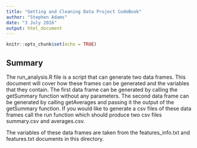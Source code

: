```yaml
---
title: "Getting and Cleaning Data Project CodeBook"
author: "Stephen Adams"
date: "3 July 2016"
output: html_document
---
```


```r
knitr::opts_chunk$set(echo = TRUE)
```

## Summary

The run_analysis.R file is a script that can generate two data frames. This document will cover how these frames can be generated and the variables that they contain. The first data frame can be generated by calling the getSummary function without any parameters. The second data frame can be generated by calling getAverages and passing it the output of the getSummary function. If you would like to generate a csv files of these data frames call the run function which should produce two csv files summary.csv and averages.csv.

The variables of these data frames are taken from the features_info.txt and features.txt documents in this directory.

<!-- 
## R Markdown

This is an R Markdown document. Markdown is a simple formatting syntax for authoring HTML, PDF, and MS Word documents. For more details on using R Markdown see <http://rmarkdown.rstudio.com>.

When you click the **Knit** button a document will be generated that includes both content as well as the output of any embedded R code chunks within the document. You can embed an R code chunk like this:

```r
summary(cars)
```

## Including Plots

You can also embed plots, for example:

```r
plot(pressure)
```

Note that the `echo = FALSE` parameter was added to the code chunk to prevent printing of the R code that generated the plot.
-->
